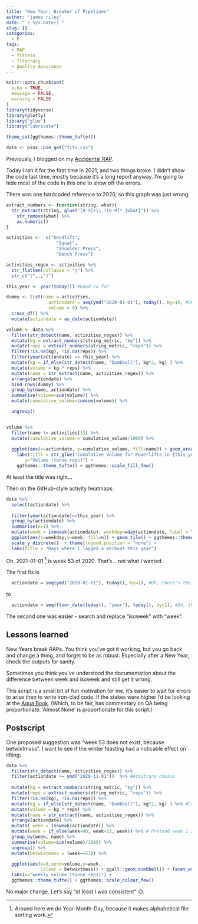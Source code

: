 ```yaml
---
title: "New Year, Breaker of Pipelines"
author: "james riley"
date: "`r Sys.Date()`"
slug: []
categories:
  - R
tags:
  - RAP
  - fitness
  - fitocracy
  - Quality Assurance
---
```

```r
knitr::opts_chunk$set(
  echo = TRUE,
  message = FALSE,
  warning = FALSE
)
library(tidyverse)
library(plotly)
library("glue")
library("lubridate")

theme_set(ggthemes::theme_tufte())

data <- pins::pin_get("fito_csv")
```

Previously, I blogged on my [Accidental RAP](https://openor.blog/blog/accidental-rap/). 

Today I ran it for the first time in 2021, and two things broke. I didn't show the code last time, mostly because it's a long report anyway. I'm going to hide most of the code in this one to show off the errors.

There was one hardcoded reference to 2020, so this graph was just wrong.

```r
extract_numbers <- function(string, what){
  str_extract(string, glue("[0-9]+\\.?[0-9]* {what}")) %>%
    str_remove(what) %>%
    as.numeric()
}

activities <-  c("Deadlift", 
                   "Squat",
                   "Shoulder Press",
                   "Bench Press")

activities_regex <- activities %>% 
  str_flatten(collapse = "|") %>% 
  str_c("(",.,")")
```

```r
this_year <- year(today()) #Good so far

dummy <- list(name = activities, 
                actiondate = seq(ymd("2020-01-01"), today(), by=1), #Oh, there's the hardcoded 2020
                volume = 0) %>%
  cross_df() %>%
  mutate(actiondate = as_date(actiondate))

volume <- data %>%
  filter(str_detect(name, activities_regex)) %>%
  mutate(kg = extract_numbers(string_metric, "kg")) %>%
  mutate(reps = extract_numbers(string_metric, "reps")) %>%
  filter(!is.na(kg), !is.na(reps)) %>%  
  filter(year(actiondate) == this_year) %>%
  mutate(kg = if_else(str_detect(name, "Dumbbell"), kg*2, kg) ) %>%
  mutate(volume = kg * reps) %>%
  mutate(name = str_extract(name, activities_regex)) %>% 
  arrange(actiondate) %>%
  bind_rows(dummy) %>%
  group_by(name, actiondate) %>%
  summarise(volume=sum(volume)) %>%
  mutate(cumulative_volume=cumsum(volume)) %>%

  ungroup() 


volume %>%
  filter(name != activities[3]) %>%
  mutate(cumulative_volume = cumulative_volume/1000) %>%
 
  ggplot(aes(x=actiondate, y=cumulative_volume, fill=name)) + geom_area() +
    labs(title = str_glue("Cumulative Volume for Powerlifts in {this_year}"),
       y="Volume (tonne reps)") +
    ggthemes::theme_tufte() + ggthemes::scale_fill_few()

```

At least the title was right...

Then on the GitHub-style activity heatmaps:

```r
data %>%
  select(actiondate) %>%
  
  filter(year(actiondate)==this_year) %>%
  group_by(actiondate) %>%
  summarise(n=1) %>%
  mutate(week = isoweek(actiondate), weekday=wday(actiondate, label = T)) %>%
  ggplot(aes(x=weekday,y=week, fill=n)) + geom_tile() + ggthemes::theme_tufte() + coord_flip() + 
  scale_y_discrete()  + theme(legend.position = "none") +
  labs(title = "Days where I logged a workout this year")

```

Oh. 2021-01-01 [^1] is week 53 of 2020. That's... not what I wanted. 

The first fix is 

```r
  actiondate = seq(ymd("2020-01-01"), today(), by=1), #Oh, there's the hardcoded 2020
```

to

```r
  actiondate = seq(floor_date(today(), "year"), today(), by=1), #Oh, there's the hardcoded 2020
```

The second one was easier - search and replace "isoweek" with "week".

## Lessons learned

New Years break RAPs. You think you've got it working, but you go back and change a thing, and forget to be as robust. Especially after a New Year, check the outputs for sanity.

Sometimes you think you've understood the documentation about the difference between week and isoweek and still get it wrong. 

This script is a small bit of fun motivation for me, it's easier to wait for errors to arise then to write iron-clad code. If the stakes were higher I'd be looking at the [Aqua Book](https://www.gov.uk/government/publications/the-aqua-book-guidance-on-producing-quality-analysis-for-government). (Which, to be fair, has commentary on QA being proportionate. 'Almost None' is proportionate for this script.)

## Postscript

One proposed suggestion was "week 53 does not exist, because betwixtmass". I want to see if the winter feasting had a noticable effect on lifting:

```r

data %>%
  filter(str_detect(name, activities_regex)) %>%
  filter(actiondate >= ymd("2020-11-01"))  %>% #Arbitrary choice
   
  mutate(kg = extract_numbers(string_metric, "kg")) %>%
  mutate(reps = extract_numbers(string_metric, "reps")) %>%
  filter(!is.na(kg), !is.na(reps)) %>%  
  mutate(kg = if_else(str_detect(name, "Dumbbell"), kg*2, kg) ) %>% #Correction factor for dumbbells
  mutate(volume = kg * reps) %>%
  mutate(name = str_extract(name, activities_regex)) %>% 
  arrange(actiondate) %>%
  mutate( week = isoweek(actiondate)) %>%
  mutate(week = if_else(week<40, week+53, week)) %>% # Pretend week 1 2021 is week 54 of 2020. 
  group_by(week, name) %>% 
  summarise(volume=sum(volume)/1000) %>% 
  ungroup() %>% 
  mutate(betwixtmass = (week==53)) %>% 

  ggplot(aes(x=0,xend=volume,y=week,
             colour = betwixtmass)) + ggalt::geom_dumbbell() + facet_wrap("name", ncol=2) +  
  labs(x="weekly volume (tonne reps)") +
  ggthemes::theme_tufte() + ggthemes::scale_colour_few()

```
No major change. Let's say "at least I was consistent" :D. 



[^1]: Around here we do Year-Month-Day, because it makes alphabetical file sorting work.